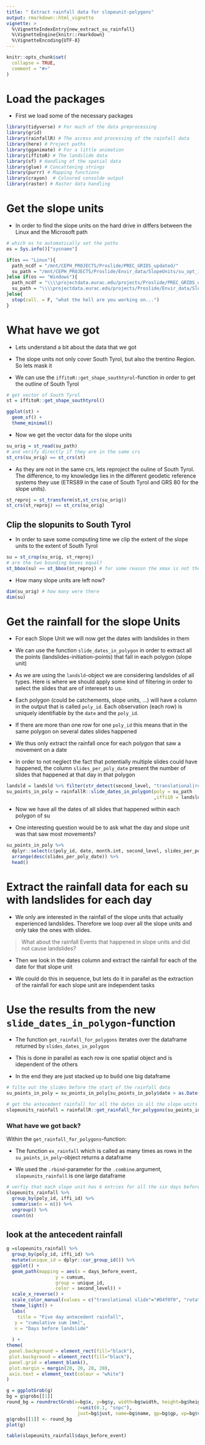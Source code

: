 ```yaml
---
title: " Extract rainfall data for slopeunit-polygons"
output: rmarkdown::html_vignette
vignette: >
  %\VignetteIndexEntry{new_extract_su_rainfall}
  %\VignetteEngine{knitr::rmarkdown}
  %\VignetteEncoding{UTF-8}
---
```


```r
knitr::opts_chunk$set(
  collapse = TRUE,
  comment = "#>"
) 
```

# Load the packages

- First we load some of the necessary packages

```r
library(tidyverse) # For much of the data preprocessing
library(grid)
library(rainfallR) # The access and processing of the rainfall data
library(here) # Project paths
library(gganimate) # For a little animation
library(iffitoR) # The landslide data
library(sf) # Handling of the spatial data
library(glue) # Concattening strings
library(purrr) # Mapping functions
library(crayon)  # Coloured consolde output 
library(raster) # Raster data handling
```


# Get the slope units 

- In order to find the slope units on the hard drive in differs between the Linux and the Microsoft path 

```r
# which os to automatically set the paths
os = Sys.info()["sysname"]

if(os == "Linux"){
  path_ncdf = "/mnt/CEPH_PROJECTS/Proslide/PREC_GRIDS_updated/"
  su_path = "/mnt/CEPH_PROJECTS/Proslide/Envir_data/SlopeUnits/su_opt_16_TAA/su_16_TAA.shp"
}else if(os == "Windows"){
  path_ncdf = "\\\\projectdata.eurac.edu/projects/Proslide/PREC_GRIDS_updated/"
  su_path = "\\\\projectdata.eurac.edu/projects/Proslide/Envir_data/SlopeUnits/su_opt_16_TAA/su_16_TAA.shp"
}else{
  stop(call. = F, "what the hell are you working on...")
}
```



# What have we got

- Lets understand a bit about the data that we got

- The slope units not only cover South Tyrol, but also the trentino Region. So lets mask it

- We can use the `iffitoR::get_shape_southtyrol`-function in order to get the outline of South Tyrol

```r
# get vector of South Tyrol
st = iffitoR::get_shape_southtyrol() 

ggplot(st) +
  geom_sf() +
  theme_minimal()
```


- Now we get the vector data for the slope units

```r
su_orig = st_read(su_path)
# and verify directly if they are in the same crs
st_crs(su_orig) == st_crs(st)
```

- As they are not in the same crs, lets reproject the ouline of South Tyrol. The difference, to my knowledge lies in the different geodetic reference systems they use (ETRS89 in the case of South Tyrol and GRS 80 for the slope units).

```r
st_reproj = st_transform(st,st_crs(su_orig))
st_crs(st_reproj) == st_crs(su_orig)
```


## Clip the slopunits to South Tyrol


- In order to save some computing time we clip the extent of the slope units to the extent of South Tyrol


```r
su = st_crop(su_orig, st_reproj)
# are the two bounding boxes equal?
st_bbox(su) == st_bbox(st_reproj) # for some reason the xmax is not the same
```

- How many slope units are left now?

```r
dim(su_orig) # how many were there
dim(su)
```


# Get the rainfall for the slope Units

- For each Slope Unit we will now get the dates with landslides in them

- We can use the function `slide_dates_in_polygon` in order to extract all the points (landslides-initiation-points) that fall in each polygon (slope unit)

- As we are using the `landsld`-object we are considering landslides of all types. Here is where we should apply some kind of filtering in order to select the slides that are of intereset to us.

- Each polygon (could be catchements, slope units, ...) will have a column in the output that is called `poly_id`. Each observation (each row) is uniquely identifiable by the `date` and the `poly_id`. 

- If there are more than one row for one `poly_id` this means that in the same polygon on several dates slides happened

- We thus only extract the rainfall once for each polygon that saw a movement on a date

- In order to not neglect the fact that potentially multiple slides could have happened, the column `slides_per_poly_date` present the number of slides that happened at that day in that polygon


```r
landsld = landsld %>% filter(str_detect(second_level, "translational|rotational")) %>% slice(1:50)
su_points_in_poly = rainfallR::slide_dates_in_polygon(poly = su_path
                                                      ,iffi10 = landsld)
```

- Now we have all the dates of all slides that happened within each polygon of su

- One interesting question would be to ask what the day and slope unit was that saw most movements?


```r
su_points_in_poly %>% 
  dplyr::select(c(poly_id, date, month.int, second_level, slides_per_poly_date)) %>%  
  arrange(desc(slides_per_poly_date)) %>% 
  head()
```


# Extract the rainfall data for each su with landslides for each day

- We only are interested in the rainfall of the slope units that actually experienced landslides. Therefore we loop over all the slope units and only take the ones with slides.

> What about the rainfall Events that happened in slope units and did not cause landslides?

- Then we look in the dates column and extract the rainfall for each of the date for that slope unit

- We could do this in sequence, but lets do it in parallel as the extraction of the rainfall for each slope unit are independent tasks

# Use the results from the new `slide_dates_in_polygon`-function

- The function `get_rainfall_for_polygons` iterates over the dataframe returned by `slides_dates_in_polygon`

- This is done in parallel as each row is one spatial object and is idependent of the others

- In the end they are just stacked up to build one big dataframe

```r

# filte out the slides before the start of the rainfall data
su_points_in_poly = su_points_in_poly[su_points_in_poly$date > as.Date("1980-01-01"), ]

# get the antecedent rainfall for all the dates in all the slope units with landslides
slopeunits_rainfall = rainfallR::get_rainfall_for_polygons(su_points_in_poly, nc_var = "precipitation", days_back = 14, data_path = path_ncdf)
```


### What have we got back? 

Within the `get_rainfall_for_polygons`-function:

- The function `ex_rainfall`  which is called as many times as rows in the `su_points_in_poly`-object returns a dataframe

- We used the `.rbind`-parameter for the `.combine`.argument,  `slopeunits_rainfall` is one large dataframe

```r
# verfiy that each slope unit has 6 entries for all the six days before the slide
slopeunits_rainfall %>% 
  group_by(poly_id, iffi_id) %>% 
  summarise(n = n()) %>% 
  ungroup() %>% 
  count(n)
```

## look at the antecedent rainfall

```r
g =slopeunits_rainfall %>% 
  group_by(poly_id, iffi_id) %>% 
  mutate(unique_id = dplyr::cur_group_id()) %>% 
  ggplot() +
  geom_path(mapping = aes(x = days_before_event,
                  y = cumsum,
                  group = unique_id,
                  color = second_level)) +
  scale_x_reverse() +
  scale_color_manual(values = c("translational slide"="#D4f0f0", "rotational slide" = "#ffc8a2")) +
  theme_light() +
  labs(
    title = "Five day antecedent rainfall", 
   y = "cumulative sum [mm]",
   x = "Days before landslide"
    
  ) +
theme(
 panel.background = element_rect(fill="black"),
 plot.background = element_rect(fill="black"),
 panel.grid = element_blank(),
 plot.margin = margin(20, 20, 20, 20),
 axis.text = element_text(colour = "white")
)

g = ggplotGrob(g)
bg = g$grobs[[1]] 
round_bg = roundrectGrob(x=bg$x, y=bg$y, width=bg$width, height=bg$height,
                          r=unit(0.1, "snpc"),
                          just=bg$just, name=bg$name, gp=bg$gp, vp=bg$vp)
g$grobs[[1]] <- round_bg
plot(g)
```

```r
table(slopeunits_rainfall$days_before_event)
```



